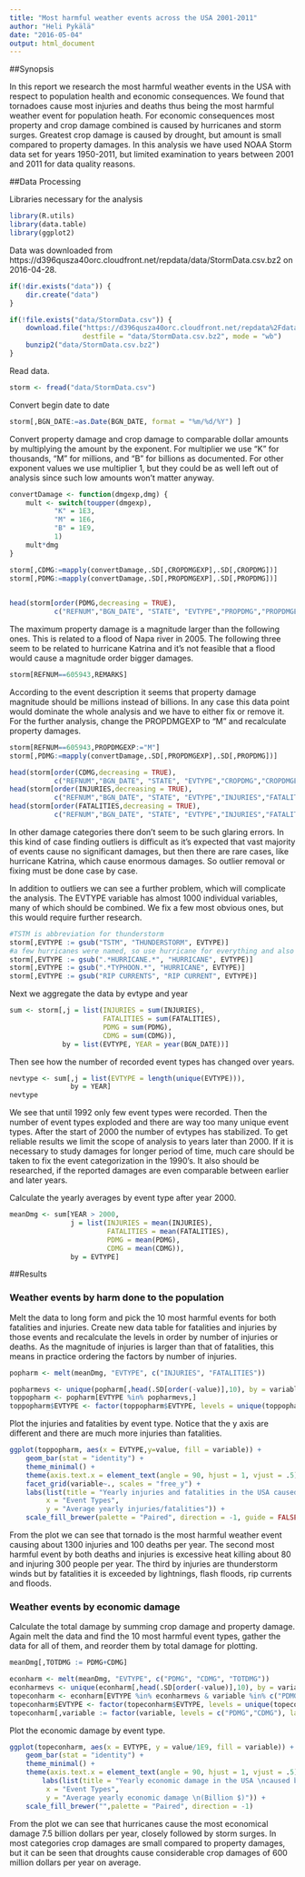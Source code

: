 ```yaml
---
title: "Most harmful weather events across the USA 2001-2011"
author: "Heli Pykälä"
date: "2016-05-04"
output: html_document
---
```

##Synopsis

In this report we research the most harmful weather events in the USA with respect to population health and economic consequences. We found that tornadoes cause most injuries and deaths thus being the most harmful weather event for population heath. For economic consequences most property and crop damage combined is caused by hurricanes and storm surges. Greatest crop damage is caused by drought, but amount is small compared to property damages. In this analysis we have used NOAA Storm data set for years 1950-2011, but limited examination to years between 2001 and 2011 for data quality reasons.

##Data Processing

Libraries necessary for the analysis
```r
library(R.utils)
library(data.table)
library(ggplot2)
```

Data was downloaded from https://d396qusza40orc.cloudfront.net/repdata/data/StormData.csv.bz2 on 2016-04-28.

```r

if(!dir.exists("data")) {
    dir.create("data")
}

if(!file.exists("data/StormData.csv")) {
    download.file("https://d396qusza40orc.cloudfront.net/repdata%2Fdata%2FStormData.csv.bz2", 
                  destfile = "data/StormData.csv.bz2", mode = "wb")
    bunzip2("data/StormData.csv.bz2")
}
```

Read data.
```r
storm <- fread("data/StormData.csv")
```

Convert begin date to date
```r
storm[,BGN_DATE:=as.Date(BGN_DATE, format = "%m/%d/%Y") ]
```

Convert property damage and crop damage to comparable dollar amounts by multiplying the amount by the exponent. For multiplier we use “K” for thousands, “M” for millions, and “B” for billions as documented. For other exponent values we use multiplier 1, but they could be as well left out of analysis since such low amounts won't matter anyway.
```r
convertDamage <- function(dmgexp,dmg) {
    mult <- switch(toupper(dmgexp),
           "K" = 1E3,
           "M" = 1E6,
           "B" = 1E9,
           1)
    mult*dmg
}

storm[,CDMG:=mapply(convertDamage,.SD[,CROPDMGEXP],.SD[,CROPDMG])]
storm[,PDMG:=mapply(convertDamage,.SD[,PROPDMGEXP],.SD[,PROPDMG])]
    
```



```r
head(storm[order(PDMG,decreasing = TRUE),
           c("REFNUM","BGN_DATE", "STATE", "EVTYPE","PROPDMG","PROPDMGEXP", "PDMG"),with=FALSE])

```

The maximum property damage is a magnitude larger than the following ones. This is related to a flood of Napa river in 2005. The following three seem to be related to hurricane Katrina and it's not feasible that a flood would cause a magnitude order bigger damages.

```r
storm[REFNUM==605943,REMARKS]
```

According to the event description it seems that property damage magnitude should be millions instead of billions. In any case this data point would dominate the whole analysis and we have to either fix or remove it. For the further analysis, change the PROPDMGEXP to "M" and recalculate property damages.
```r
storm[REFNUM==605943,PROPDMGEXP:="M"]
storm[,PDMG:=mapply(convertDamage,.SD[,PROPDMGEXP],.SD[,PROPDMG])]
```

```r
head(storm[order(CDMG,decreasing = TRUE),
           c("REFNUM","BGN_DATE", "STATE", "EVTYPE","CROPDMG","CROPDMGEXP", "CDMG"),with=FALSE])
head(storm[order(INJURIES,decreasing = TRUE),
           c("REFNUM","BGN_DATE", "STATE", "EVTYPE","INJURIES","FATALITIES"),with=FALSE])
head(storm[order(FATALITIES,decreasing = TRUE),
           c("REFNUM","BGN_DATE", "STATE", "EVTYPE","INJURIES","FATALITIES"),with=FALSE])

```

In other damage categories there don't seem to be such glaring errors. In this kind of case finding outliers is difficult as it's expected that vast majority of events cause no significant damages, but then there are rare cases, like hurricane Katrina, which cause enormous damages. So outlier removal or fixing must be done case by case. 

In addition to outliers we can see a further problem, which will complicate the analysis. The EVTYPE variable has almost 1000 individual variables, many of which should be combined. We fix a few most obvious ones, but this would require further research.


```r
#TSTM is abbreviation for thunderstorm
storm[,EVTYPE := gsub("TSTM", "THUNDERSTORM", EVTYPE)]
#a few hurricanes were named, so use hurricane for everything and also for typhoons
storm[,EVTYPE := gsub(".*HURRICANE.*", "HURRICANE", EVTYPE)]
storm[,EVTYPE := gsub(".*TYPHOON.*", "HURRICANE", EVTYPE)]
storm[,EVTYPE := gsub("RIP CURRENTS", "RIP CURRENT", EVTYPE)]
```

Next we aggregate the data by evtype and year

```r
sum <- storm[,j = list(INJURIES = sum(INJURIES), 
                       FATALITIES = sum(FATALITIES), 
                       PDMG = sum(PDMG), 
                       CDMG = sum(CDMG)), 
             by = list(EVTYPE, YEAR = year(BGN_DATE))]
```


Then see how the number of recorded event types has changed over years.
```r
nevtype <- sum[,j = list(EVTYPE = length(unique(EVTYPE))), 
               by = YEAR]
nevtype
```

We see that until 1992 only few event types were recorded. Then the number of event types exploded and there are way too many unique event types. After the start of 2000 the number of evtypes has stabilized. To get reliable results we limit the scope of analysis to years later than 2000. If it is necessary to study damages for longer period of time, much care should be taken to fix the event categorization in the 1990's. It also should be researched, if the reported damages are even comparable between earlier and later years. 

Calculate the yearly averages by event type after year 2000.

```r
meanDmg <- sum[YEAR > 2000,
               j = list(INJURIES = mean(INJURIES), 
                        FATALITIES = mean(FATALITIES), 
                        PDMG = mean(PDMG), 
                        CDMG = mean(CDMG)), 
               by = EVTYPE]

```

##Results

### Weather events by harm done to the population

Melt the data to long form and pick the 10 most harmful events for both fatalities and injuries. Create new data table for fatalities and injuries by those events and recalculate the levels in order by number of injuries or deaths. As the magnitude of injuries is larger than that of fatalities, this means in practice ordering the factors by number of injuries.

```r
popharm <- melt(meanDmg, "EVTYPE", c("INJURIES", "FATALITIES"))

popharmevs <- unique(popharm[,head(.SD[order(-value)],10), by = variable]$EVTYPE)
toppopharm <- popharm[EVTYPE %in% popharmevs,]
toppopharm$EVTYPE <- factor(toppopharm$EVTYPE, levels = unique(toppopharm$EVTYPE[order(-toppopharm$value)]))
```


Plot the injuries and fatalities by event type. Notice that the y axis are different and there are much more injuries than fatalities.
```r
ggplot(toppopharm, aes(x = EVTYPE,y=value, fill = variable)) + 
    geom_bar(stat = "identity") +
    theme_minimal() +
    theme(axis.text.x = element_text(angle = 90, hjust = 1, vjust = .5)) +
    facet_grid(variable~., scales = "free_y") +
    labs(list(title = "Yearly injuries and fatalities in the USA caused by extreme weather 2001-2011",
         x = "Event Types",
         y = "Average yearly injuries/fatalities")) + 
    scale_fill_brewer(palette = "Paired", direction = -1, guide = FALSE)
```

From the plot we can see that tornado is the most harmful weather event causing about 1300 injuries and 100 deaths per year. The second most harmful event by both deaths and injuries is excessive heat killing about 80 and injuring 300 people per year. The third by injuries are thunderstorm winds but by fatalities it is exceeded by lightnings, flash floods, rip currents and floods.

### Weather events by economic damage

Calculate the total damage by summing crop damage and property damage. Again melt the data and find the 10 most harmful event types, gather the data for all of them, and reorder them by total damage for plotting.
```r
meanDmg[,TOTDMG := PDMG+CDMG]

econharm <- melt(meanDmg, "EVTYPE", c("PDMG", "CDMG", "TOTDMG"))
econharmevs <- unique(econharm[,head(.SD[order(-value)],10), by = variable]$EVTYPE)
topeconharm <- econharm[EVTYPE %in% econharmevs & variable %in% c("PDMG", "CDMG"),]
topeconharm$EVTYPE <- factor(topeconharm$EVTYPE, levels = unique(topeconharm$EVTYPE[order(-topeconharm$value)]))
topeconharm[,variable := factor(variable, levels = c("PDMG","CDMG"), labels = c("Property damage", "Crop damage"))]
```

Plot the economic damage by event type.
```r
ggplot(topeconharm, aes(x = EVTYPE, y = value/1E9, fill = variable)) + 
    geom_bar(stat = "identity") +
    theme_minimal() +
    theme(axis.text.x = element_text(angle = 90, hjust = 1, vjust = .5)) +
        labs(list(title = "Yearly economic damage in the USA \ncaused by extreme weather 2001-2011",
         x = "Event Types",
         y = "Average yearly economic damage \n(Billion $)")) +
    scale_fill_brewer("",palette = "Paired", direction = -1)
```

From the plot we can see that hurricanes cause the most economical damage 7.5 billion dollars per year, closely followed by storm surges. In most categories crop damages are small compared to property damages, but it can be seen that droughts cause considerable crop damages of 600 million dollars per year on average.